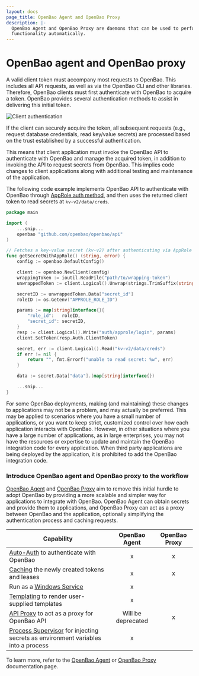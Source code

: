 ```yaml
---
layout: docs
page_title: OpenBao Agent and OpenBao Proxy
description: |-
  OpenBao Agent and OpenBao Proxy are daemons that can be used to perform some OpenBao
  functionality automatically.
---
```


# OpenBao agent and OpenBao proxy

A valid client token must accompany most requests to OpenBao. This
includes all API requests, as well as via the OpenBao CLI and other libraries.
Therefore, OpenBao clients must first authenticate with OpenBao to acquire a token.
OpenBao provides several authentication methods to assist in
delivering this initial token.

![Client authentication](/img/diagram-vault-agent.png)

If the client can securely acquire the token, all subsequent requests (e.g., request
database credentials, read key/value secrets) are processed based on the
trust established by a successful authentication.

This means that client application must invoke the OpenBao API to authenticate
with OpenBao and manage the acquired token, in addition to invoking the API to
request secrets from OpenBao. This implies code changes to client applications
along with additional testing and maintenance of the application.

The following code example implements OpenBao API to authenticate with OpenBao
through [AppRole auth method](/vault/docs/auth/approle#code-example), and then uses
the returned client token to read secrets at `kv-v2/data/creds`.

```go
package main

import (
    ...snip...
    openbao "github.com/openbao/openbao/api"
)

// Fetches a key-value secret (kv-v2) after authenticating via AppRole
func getSecretWithAppRole() (string, error) {
    config := openbao.DefaultConfig()

    client := openbao.NewClient(config)
    wrappingToken := ioutil.ReadFile("path/to/wrapping-token")
    unwrappedToken := client.Logical().Unwrap(strings.TrimSuffix(string(wrappingToken), "\n"))

    secretID := unwrappedToken.Data["secret_id"]
    roleID := os.Getenv("APPROLE_ROLE_ID")

    params := map[string]interface{}{
        "role_id":   roleID,
        "secret_id": secretID,
    }
    resp := client.Logical().Write("auth/approle/login", params)
    client.SetToken(resp.Auth.ClientToken)

    secret, err := client.Logical().Read("kv-v2/data/creds")
    if err != nil {
        return "", fmt.Errorf("unable to read secret: %w", err)
    }

    data := secret.Data["data"].(map[string]interface{})

    ...snip...
}
```

For some OpenBao deployments, making (and maintaining) these changes to
applications may not be a problem, and may actually be preferred. This may be
applied to scenarios where you have a small number of applications, or you want
to keep strict, customized control over how each application interacts with
OpenBao. However, in other situations where you have a large number of
applications, as in large enterprises, you may not have the resources or expertise
to update and maintain the OpenBao integration code for every application. When
third party applications are being deployed by the application, it is prohibited
to add the OpenBao integration code.

### Introduce OpenBao agent and OpenBao proxy to the workflow

[OpenBao Agent][openbaoagent] and [OpenBao Proxy][openbaoproxy] aim to remove this initial hurdle to adopt OpenBao by providing a
more scalable and simpler way for applications to integrate with OpenBao. OpenBao Agent can
obtain secrets and provide them to applications, and OpenBao Proxy can act as
a proxy between OpenBao and the application, optionally simplifying the authentication process
and caching requests.


| Capability                                                                               |    OpenBao Agent     | OpenBao Proxy |
|------------------------------------------------------------------------------------------|:------------------:|:-----------:|
| [Auto-Auth][autoauth] to authenticate with OpenBao                                         |         x          |      x      |
| [Caching][caching] the newly created tokens and leases                                   |         x          |      x      |
| Run as a [Windows Service][winsvc]                                                       |         x          |             |
| [Templating][template] to render user-supplied templates                                 |         x          |             |
| [API Proxy][apiproxy] to act as a proxy for OpenBao API                                    | Will be deprecated |      x      |
| [Process Supervisor][exec] for injecting secrets as environment variables into a process |         x          |             |

To learn more, refer to the [OpenBao Agent][openbaoagent] or [OpenBao
Proxy][openbaoproxy] documentation page.


[autoauth]: /vault/docs/agent-and-proxy/autoauth
[caching]: /vault/docs/agent-and-proxy/agent/caching
[apiproxy]: /vault/docs/agent-and-proxy/proxy/apiproxy
[template]: /vault/docs/agent-and-proxy/agent/template
[exec]: /vault/docs/agent-and-proxy/agent/process-supervisor
[template-config]: /vault/docs/agent-and-proxy/agent/template#template-configurations
[openbaoagent]: /vault/docs/agent-and-proxy/agent
[openbaoproxy]: /vault/docs/agent-and-proxy/proxy
[winsvc]: /vault/docs/agent-and-proxy/agent/winsvc
